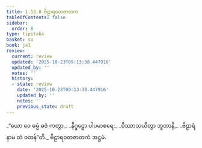 ```yaml
---
title: 1.13.8 ဗိဠာရဝတဇာတက
tableOfContents: false
sidebar:
  order: 8
type: tipitaka
basket: su
book: ja1
review:
  current: review
  updated: '2025-10-23T09:13:38.447916'
  updated_by: ''
  notes: ''
  history:
  - state: review
    date: '2025-10-23T09:13:38.447916'
    updated_by: ''
    notes: ''
    previous_state: draft
---
```



<ReviewStatus review={frontmatter.review} showDetails={true} />

<HypothesisAnnotation frontmatter={frontmatter} />

<DynamicBreadcrumb />

<Division number="128" book="ja1" e="ch" v="22" p="30">

<Paragraph number="283" type="verses" book="ja1">
_“ယော ဝေ ဓမ္မံ ဓဇံ ကတွာ,_  
_နိဂူဠှော ပါပမာစရေ;_  
_ဝိဿာသယိတွာ ဘူတာနိ,_  
_ဗိဠာရံ နာမ တံ ဝတန်”တိ._  


</Paragraph>
</Division>

<Paragraph number="284" type="center" book="ja1">
ဗိဠာရဝတဇာတကံ အဋ္ဌမံ.
</Paragraph>